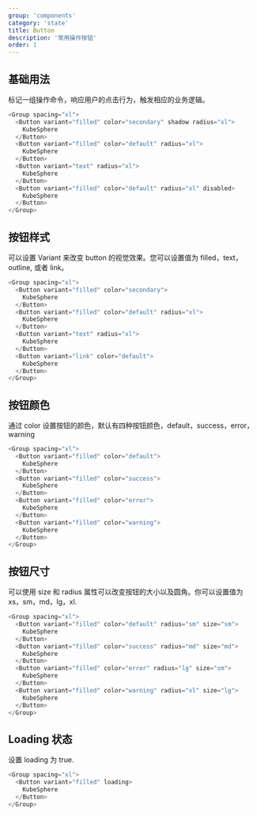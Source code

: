 ```yaml
---
group: 'components'
category: 'state'
title: Button
description: '常用操作按钮'
order: 1
---
```


## 基础用法

标记一组操作命令，响应用户的点击行为，触发相应的业务逻辑。

```js live=true
<Group spacing="xl">
  <Button variant="filled" color="secondary" shadow radius="xl">
    KubeSphere
  </Button>
  <Button variant="filled" color="default" radius="xl">
    KubeSphere
  </Button>
  <Button variant="text" radius="xl">
    KubeSphere
  </Button>
  <Button variant="filled" color="default" radius="xl" disabled>
    KubeSphere
  </Button>
</Group>
```

## 按钮样式

可以设置 Variant 来改变 button 的视觉效果。您可以设置值为 filled，text，outline, 或者 link。

```js live=true
<Group spacing="xl">
  <Button variant="filled" color="secondary">
    KubeSphere
  </Button>
  <Button variant="filled" color="default" radius="xl">
    KubeSphere
  </Button>
  <Button variant="text" radius="xl">
    KubeSphere
  </Button>
  <Button variant="link" color="default">
    KubeSphere
  </Button>
</Group>
```

## 按钮颜色

通过 color 设置按钮的颜色，默认有四种按钮颜色，default，success，error，warning

```js live=true
<Group spacing="xl">
  <Button variant="filled" color="default">
    KubeSphere
  </Button>
  <Button variant="filled" color="success">
    KubeSphere
  </Button>
  <Button variant="filled" color="error">
    KubeSphere
  </Button>
  <Button variant="filled" color="warning">
    KubeSphere
  </Button>
</Group>
```

## 按钮尺寸

可以使用 size 和 radius 属性可以改变按钮的大小以及圆角。你可以设置值为 xs，sm，md，lg，xl.

```js live=true
<Group spacing="xl">
  <Button variant="filled" color="default" radius="sm" size="sm">
    KubeSphere
  </Button>
  <Button variant="filled" color="success" radius="md" size="md">
    KubeSphere
  </Button>
  <Button variant="filled" color="error" radius="lg" size="sm">
    KubeSphere
  </Button>
  <Button variant="filled" color="warning" radius="xl" size="lg">
    KubeSphere
  </Button>
</Group>
```

## Loading 状态

设置 loading 为 true.

```js live=true
<Group spacing="xl">
  <Button variant="filled" loading>
    KubeSphere
  </Button>
</Group>
```
